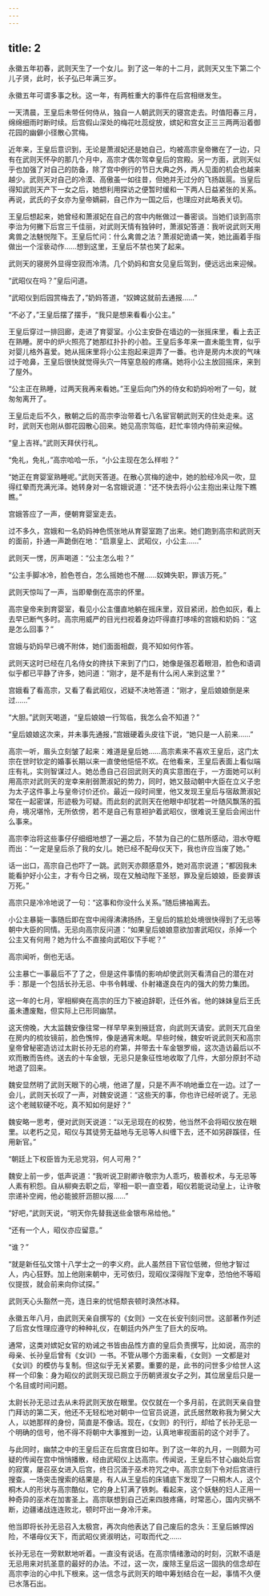 ```yaml
---
---
---
```

title: 2
---




永徽五年初春，武则天生了一个女儿。到了这一年的十二月，武则天又生下第二个儿子贤，此时，长子弘已年满三岁。

永徽五年可谓多事之秋。这一年，有两桩重大的事件在后宫相继发生。

一天清晨，王皇后未带任何侍从，独自一人朝武则天的寝宫走去。时值阳春三月，绵绵细雨时断时续。后宫假山深处的梅花吐蕊绽放，嫔妃和宫女正三三两两沿着御花园的幽僻小径散心赏梅。

近年来，王皇后意识到，无论是萧淑妃还是她自己，均被高宗皇帝撇在了一边，只有在武则天怀孕的那几个月中，高宗才偶尔驾幸皇后的宫殿。另一方面，武则天似乎也加强了对自己的防备，除了宫中例行的节日大典之外，两人见面的机会也越来越少。武则天对自己的冷漠、高傲虽一如往昔，但她并无过分的飞扬跋扈。当皇后得知武则天产下一女之后，她想利用探访之便暂时缓和一下两人日益紧张的关系。再说，武氏的子女亦为皇帝嫡嗣，自己作为一国之后，也理应对此略表关切。

王皇后想起来，她曾经和萧淑妃在自己的宫中内帐做过一番密谈。当她们谈到高宗李治为何撇下后宫三千佳丽，对武则天情有独钟时，萧淑妃答道：我听说武则天用禽兽之法魅悦陛下。王皇后忙问：什么禽兽之法？萧淑妃诡谲一笑，她比画着手指做出一个淫亵动作……想到这里，王皇后不禁也笑了起来。

武则天的寝房外显得空寂而冷清。几个奶妈和宫女见皇后驾到，便远远出来迎候。

“武昭仪在吗？”皇后问道。

“武昭仪到后园赏梅去了，”奶妈答道，“奴婢这就前去通报……”

“不必了，”王皇后摆了摆手，“我只是想来看看小公主。”

王皇后穿过一排回廊，走进了育婴室。小公主安卧在墙边的一张摇床里，看上去正在熟睡。房中的炉火照亮了她那红扑扑的小脸。王皇后多年来一直未能生育，似乎对婴儿格外喜爱。她从摇床里将小公主抱起来逗弄了一番。也许是房内木炭的气味过于呛鼻，王皇后很快就觉得头穴一阵窒息般的疼痛。她将小公主放回摇床，来到了屋外。

“公主正在熟睡，过两天我再来看她。”王皇后向门外的侍女和奶妈吩咐了一句，就匆匆离开了。

王皇后走后不久，散朝之后的高宗李治带着七八名宦官朝武则天的住处走来。这时，武则天也刚从御花园散心回来。她见高宗驾临，赶忙率领内侍前来迎候。

“皇上吉祥。”武则天拜伏行礼。

“免礼，免礼，”高宗哈哈一乐，“小公主现在怎么样啦？”

“她正在育婴室熟睡呢。”武则天答道。在散心赏梅的途中，她的脸经冷风一吹，显得红晕而充满光泽。她转身对一名宫娥说道：“还不快去将小公主抱出来让陛下瞧瞧。”

宫娥答应了一声，便朝育婴室走去。

过不多久，宫娥和一名奶妈神色慌张地从育婴室跑了出来。她们跑到高宗和武则天的面前，扑通一声跪倒在地：“启禀皇上、武昭仪，小公主……”

武则天一愣，厉声喝道：“公主怎么啦？”

“公主手脚冰冷，脸色苍白，怎么摇她也不醒……奴婢失职，罪该万死。”

武则天惊叫了一声，当即晕倒在高宗的怀里。

高宗皇帝来到育婴室，看见小公主僵直地躺在摇床里，双目紧闭，脸色如灰，看上去早已断气多时。高宗用威严的目光扫视着身边吓得直打哆嗦的宫娥和奶妈：“这是怎么回事？”

宫娥与奶妈早已魂不附体，她们面面相觑，竟不知如何作答。

武则天这时已经在几名侍女的搀扶下来到了门口，她像是强忍着眼泪，脸色和语调似乎都已平静了许多，她问道：“刚才，是不是有什么闲人来到这里？”

宫娥看了看高宗，又看了看武昭仪，迟疑不决地答道：“刚才，皇后娘娘倒是来过……”

“大胆。”武则天喝道，“皇后娘娘一行驾临，我怎么会不知道？”

“皇后娘娘这次来，并未事先通报，”宫娥硬着头皮往下说，“她只是一人前来……”

高宗一听，眉头立刻皱了起来：难道是皇后她……高宗素来不喜欢王皇后，这门太宗在世时钦定的婚事长期以来一直使他悒悒不欢。在他看来，王皇后表面上看似端庄有礼，实则智谋过人。她怂恿自己召回武则天的真实意图在于，一方面她可以利用高宗对武则天的宠幸来削弱萧淑妃的势力，同时，她又鼓动朝中大臣在立义子忠为太子这件事上与皇帝讨价还价。最近一段时间里，他又发现王皇后与宿敌萧淑妃常在一起密谋，形迹极为可疑。而此刻的武则天在他眼中却犹若一叶随风飘荡的孤舟，境况堪怜，无所依傍，若不是自己有意袒护着武昭仪，很难说王皇后会闹出什么事来。

高宗李治将这些事仔仔细细地想了一遍之后，不禁为自己的仁慈所感动，泪水夺眶而出：“一定是皇后杀了我的女儿。她已经不配母仪天下，我也许应当废了她。”

话一出口，高宗自己也吓了一跳。武则天亦颇感意外，她对高宗说道；“都因我未能看护好小公主，才有今日之祸，现在又触动陛下圣怒，罪及皇后娘娘，臣妾罪该万死。”

高宗只是冷冷地说了一句：“这事和你没什么关系。”随后拂袖离去。

小公主暴毙一事随后即在宫中闹得沸沸扬扬，王皇后的尴尬处境很快得到了无忌等朝中大臣的同情。无忌向高宗反问道：“如果皇后娘娘意欲加害武昭仪，杀掉一个公主又有何用？她为什么不直接向武昭仪下手呢？”

高宗闻听，倒也无话。

公主暴亡一事最后不了了之，但是这件事情的影响却使武则天看清自己的潜在对手：那是一个包括长孙无忌、中书令韩瑷、仆射褚遂良在内的强大的势力集团。

这一年的七月，宰相柳奭在高宗的压力下被迫辞职，迁任外省。他的妹妹皇后王氏虽未遭废黜，但实际上已形同幽禁。

这天傍晚，大太监魏安像往常一样早早来到掖廷宫，向武则天请安。武则天兀自坐在房内的梳妆镜前，脸色憔悴，像是通宵未眠。早些时候，魏安听说武则天和高宗皇帝曾秘密造访过太尉长孙无忌的府第，并带去十车金银罗缎，这次造访最后以不欢而散而告终。送去的十车金银，无忌只是象征性地收取了几件，大部分原封不动地退了回来。

魏安显然明了武则天眼下的心境，他进了屋，只是不声不响地垂立在一边。过了一会儿，武则天长叹了一声，对魏安说道：“这些天的事，你也许已经听说了。无忌这个老贼软硬不吃，真不知如何是好？”

魏安略一思考，便对武则天说道：“以无忌现在的权势，他当然不会将昭仪放在眼里。以老朽之见，昭仪与其徒劳无益地与无忌等人纠缠下去，还不如另辟蹊径，任用新官。”

“朝廷上下权臣皆为无忌党羽，何人可用？”

魏安上前一步，低声说道：“我听说卫尉卿许敬宗为人乖巧，极善权术，与无忌等人素有积怨。自从柳奭去职之后，宰相一职一直空着，昭仪若能说动皇上，让许敬宗递补空阙，他必能披肝沥胆以报……”

“好吧，”武则天说，“明天你先替我送些金银布帛给他。”

“还有一个人，昭仪亦应留意。”

“谁？”

“就是新任弘文馆十八学士之一的李义府。此人虽然目下官位低微，但他才智过人，内心狂野。加上他刚来朝中，无可依归，现昭仪深得陛下宠幸，恐怕他不等昭仪提拔，就会前来向你试探。”

武则天心头豁然一亮，连日来的忧悒颓丧顿时涣然冰释。

永徽五年八月，由武则天亲自撰写的《女则》一文在长安刊刻问世。这部著作列述了后宫女性理应遵守的种种礼仪，在朝廷内外产生了巨大的反响。

通常，这类对嫔妃女官的劝诫之书皆由品性方直的皇后负责撰写，比如说，高宗的母亲、长孙皇后曾有《女训》一书。不管从哪个方面来看，《女则》一文都是对《女训》的模仿与复制。但这似乎无关紧要。重要的是，此书的问世多少给世人这样一个印象：身为昭仪的武则天现已厕立于历朝贤淑女子之列，其位居皇后只是一个名目或时间问题。

太尉长孙无忌过去从未将武则天放在眼里。仅仅就在一个多月前，在武则天亲自登门拜访的第二天，他还不无轻松地对朝中一位官员说道，武氏居然敢称我为舅父大人，以她那样的身份，简直是不像话。现在，《女则》的刊行，却给了长孙无忌一个明确的信号，他不得不将朝中大事推到一边，认真地审视面前的这个对手了。

与此同时，幽禁之中的王皇后正在后宫度日如年。到了这一年的九月，一则颇为可疑的传闻在宫中悄悄播散，经由武昭仪上达高宗。传闻说，王皇后不甘心幽处后宫的寂寞，屡召巫女进入后宫，终日沉湎于巫术符咒之中。高宗立刻下令对后宫进行搜查。一场突击搜索的结果是，有人从王皇后的床铺底下发现了一只桐木人，这个桐木人的形状与高宗酷似，它的身上钉满了铁刺。看起来，这个妖魅的妇人正用一种奇异的巫术在加害圣上。高宗联想到自己近来四肢疼痛，时常恶心，国内灾祸不断，边疆诸战连连败北，顿时吓出一身冷汗来。

他当即将长孙无忌召入太极宫，再次向他表达了自己废后的念头：王皇后嫉悍凶险，不堪母仪天下，而武昭仪贤淑明达，可取而代之……

长孙无忌在一旁默默地听着。一直没有说话。在高宗情绪激动的时刻，沉默不语是无忌用来对抗圣意的最好的办法。不过，这一次，废除王皇后这一固执的信念却在高宗李治的心中扎下根来。这一信念与武则天的暗中筹划结合在一起，事情不久便已水落石出。